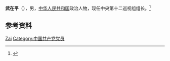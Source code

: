 '''武在平'''（{{bd|？|}}），男，[[中华人民共和国|中华人民共和国]]政治人物，现任中央第十二巡视组组长。<ref>{{Cite web|title=中央第十二巡视组巡视陕西省工作动员会召开|url=http://www.ccdi.gov.cn/yaowen/202010/t20201015_227125.html|accessdate=2021-02-14|work=中央纪委国家监委}}</ref>

== 参考资料 ==
{{reflist}}

{{Authority control}}
{{DEFAULTSORT:Wu武}}
[[Category:武姓|Zai]]
[[Category:中国共产党党员|Category:中国共产党党员]]

{{中国人物小作品}}